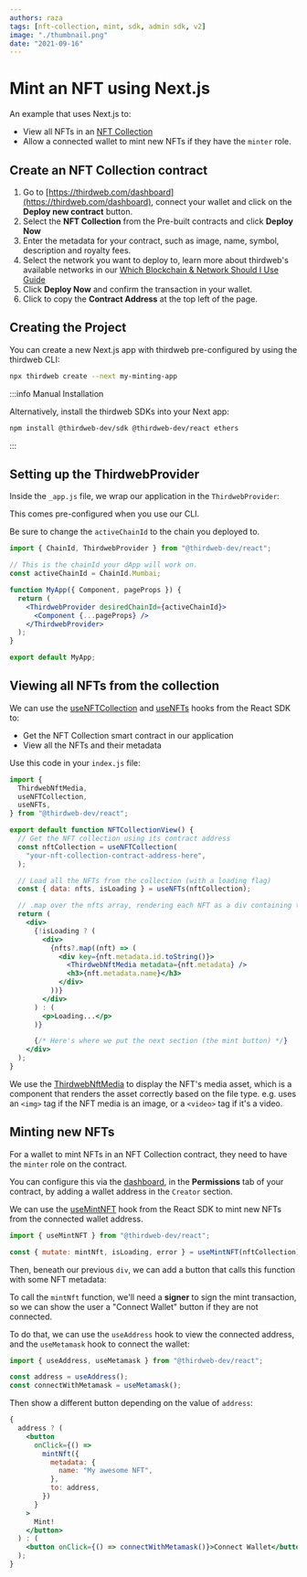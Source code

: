 ```yaml
---
authors: raza
tags: [nft-collection, mint, sdk, admin sdk, v2]
image: "./thumbnail.png"
date: "2021-09-16"
---
```


# Mint an NFT using Next.js

An example that uses Next.js to:

- View all NFTs in an [NFT Collection](/pre-built-contracts/nft-collection)
- Allow a connected wallet to mint new NFTs if they have the `minter` role.

<!-- truncate -->

## Create an NFT Collection contract

1. Go to [https://thirdweb.com/dashboard](https://thirdweb.com/dashboard), connect your wallet and click on the **Deploy new contract** button.
2. Select the **NFT Collection** from the Pre-built contracts and click **Deploy Now**
3. Enter the metadata for your contract, such as image, name, symbol, description and royalty fees.
4. Select the network you want to deploy to, learn more about thirdweb's available networks in our [Which Blockchain & Network Should I Use Guide](/guides/which-network-should-you-use)
5. Click **Deploy Now** and confirm the transaction in your wallet.
6. Click to copy the **Contract Address** at the top left of the page.

## Creating the Project

You can create a new Next.js app with thirdweb pre-configured by using the thirdweb CLI:

```bash
npx thirdweb create --next my-minting-app
```

:::info Manual Installation

Alternatively, install the thirdweb SDKs into your Next app:

```bash
npm install @thirdweb-dev/sdk @thirdweb-dev/react ethers
```

:::

## Setting up the ThirdwebProvider

Inside the `_app.js` file, we wrap our application in the `ThirdwebProvider`:

This comes pre-configured when you use our CLI.

Be sure to change the `activeChainId` to the chain you deployed to.

```jsx title="_app.js"
import { ChainId, ThirdwebProvider } from "@thirdweb-dev/react";

// This is the chainId your dApp will work on.
const activeChainId = ChainId.Mumbai;

function MyApp({ Component, pageProps }) {
  return (
    <ThirdwebProvider desiredChainId={activeChainId}>
      <Component {...pageProps} />
    </ThirdwebProvider>
  );
}

export default MyApp;
```

## Viewing all NFTs from the collection

We can use the [useNFTCollection](https://portal.thirdweb.com/react/react.usenftcollection) and
[useNFTs](https://portal.thirdweb.com/react/react.usenfts) hooks from the React SDK to:

- Get the NFT Collection smart contract in our application
- View all the NFTs and their metadata

Use this code in your `index.js` file:

```jsx title="index.js"
import {
  ThirdwebNftMedia,
  useNFTCollection,
  useNFTs,
} from "@thirdweb-dev/react";

export default function NFTCollectionView() {
  // Get the NFT collection using its contract address
  const nftCollection = useNFTCollection(
    "your-nft-collection-contract-address-here",
  );

  // Load all the NFTs from the collection (with a loading flag)
  const { data: nfts, isLoading } = useNFTs(nftCollection);

  // .map over the nfts array, rendering each NFT as a div containing the media asset and name.
  return (
    <div>
      {!isLoading ? (
        <div>
          {nfts?.map((nft) => (
            <div key={nft.metadata.id.toString()}>
              <ThirdwebNftMedia metadata={nft.metadata} />
              <h3>{nft.metadata.name}</h3>
            </div>
          ))}
        </div>
      ) : (
        <p>Loading...</p>
      )}

      {/* Here's where we put the next section (the mint button) */}
    </div>
  );
}
```

We use the [ThirdwebNftMedia](/react/react.thirdwebnftmedia) to display the NFT's media asset, which
is a component that renders the asset correctly based on the file type. e.g. uses an `<img>` tag if the
NFT media is an image, or a `<video>` tag if it's a video.

## Minting new NFTs

For a wallet to mint NFTs in an NFT Collection contract, they need to have the `minter` role on the contract.

You can configure this via the [dashboard](https://thirdweb.com/dashboard), in the **Permissions** tab of your contract, by adding a wallet address in the `Creator` section.

We can use the [useMintNFT](https://portal.thirdweb.com/react/react.usemintnft) hook from the React SDK to mint new NFTs from the connected wallet address.

```jsx
import { useMintNFT } from "@thirdweb-dev/react";

const { mutate: mintNft, isLoading, error } = useMintNFT(nftCollection);
```

Then, beneath our previous `div`, we can add a button that calls this function with some NFT metadata:

To call the `mintNft` function, we'll need a **signer** to sign the mint transaction, so we can show the user a "Connect Wallet" button if they are not connected.

To do that, we can use the `useAddress` hook to view the connected address, and the `useMetamask` hook to connect the wallet:

```jsx
import { useAddress, useMetamask } from "@thirdweb-dev/react";

const address = useAddress();
const connectWithMetamask = useMetamask();
```

Then show a different button depending on the value of `address`:

```jsx
{
  address ? (
    <button
      onClick={() =>
        mintNft({
          metadata: {
            name: "My awesome NFT",
          },
          to: address,
        })
      }
    >
      Mint!
    </button>
  ) : (
    <button onClick={() => connectWithMetamask()}>Connect Wallet</button>
  );
}
```
